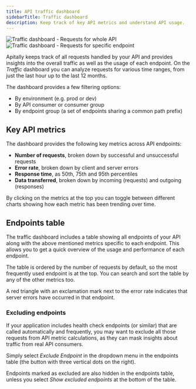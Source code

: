 ```yaml
---
title: API traffic dashboard
sidebarTitle: Traffic dashboard
description: Keep track of key API metrics and understand API usage.
---
```


<CardGroup cols={2}>
  <Card>
    <div style={{ margin: "-1.25rem -1.5rem" }}>
      <img src="https://assets.apitally.io/docs/traffic-requests.png" alt="Traffic dashboard - Requests for whole API" />
    </div>
  </Card>
  <Card>
    <div style={{ margin: "-1.25rem -1.5rem" }}>
      <img src="https://assets.apitally.io/docs/traffic-requests-endpoint.png" alt="Traffic dashboard - Requests for specific endpoint" />
    </div>
  </Card>
</CardGroup>

Apitally keeps track of all requests handled by your API and provides insights into the overall traffic as well as the usage of each endpoint.
On the *Traffic* dashboard you can analyze requests for various time ranges, from just the last hour up to the last 12 months.

The dashboard provides a few filtering options:

- By environment (e.g. prod or dev)
- By API consumer or consumer group
- By endpoint group (a set of endpoints sharing a common path prefix)

## Key API metrics

The dashboard provides the following key metrics across API endpoints:

- **Number of requests**, broken down by successful and unsuccessful requests
- **Error rate**, broken down by client and server errors
- **Response time**, as 50th, 75th and 95th percentiles
- **Data transferred**, broken down by incoming (requests) and outgoing (responses)

By clicking on the metrics at the top you can toggle between different charts showing how each metric has been trending over time.

## Endpoints table

The traffic dashboard includes a table showing all endpoints of your API along with the above mentioned metrics specific to each endpoint.
This allows you to get a quick overview of the usage and performance of each endpoint.

The table is ordered by the number of requests by default, so the most frequently used endpoint is at the top.
You can search and sort the table by any of the other metrics too.

A red triangle with an exclamation mark next to the error rate indicates that server errors have occurred in that endpoint.

### Excluding endpoints

If your application includes health check endpoints (or similar) that are called automatically and frequently, you may want to exclude all those requests from API metric calculations, as they can mask insights about traffic from real API consumers.

Simply select *Exclude Endpoint* in the dropdown menu in the endpoints table (the button with three vertical dots on the right).

Endpoints marked as excluded are also hidden in the endpoints table, unless you select *Show excluded endpoints* at the bottom of the table.
